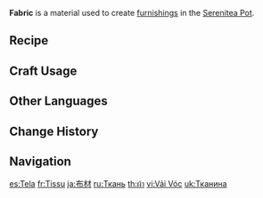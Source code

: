 {{Item Infobox
|id           = 101401
|image        = Item Fabric.png
|type         = Materials
|group        = Dye
|group2       = Furnishing Materials
|invCategory  = Materials
|description  = Some fabric of fine make. It will surely be of use in making furnishings.
|source1      = Crafted from [[Silk Flower]]s.
|source2      = [[Realm Depot]]
}}
'''Fabric''' is a material used to create [[furnishings]] in the [[Serenitea Pot]].

==Recipe==
{{Recipe
|type = Dye
|Silk Flower = 1
|yield = 10
|sort = Silk Flower
}}

==Craft Usage==
{{Craft Usage}}

==Other Languages==
{{Other Languages
|default_hidden = 1
|en      = Fabric
|zhs     = 布匹
|zhs_rm  = Bùpǐ
|zht     = 布匹
|zht_rm  = Bùpǐ
|ja      = 布材
|ja_rm   = Fuzai{{Assumed}}
|ko      = {{tt|직물|織物}}
|ko_rm   = Jikmul
|es      = Tela
|fr      = Tissu
|ru      = Ткань
|th      = ผ้า
|th_rm   = Pha
|vi      = Vải Vóc
|de      = Stoff
|id      = Fabric
|pt      = Tecido
|tr      = Kumaş
|it      = Stoffa
}}

==Change History==
{{Change History|1.5}}

==Navigation==
{{Material Navbox|type=Crafting Materials}}

[[es:Tela]]
[[fr:Tissu]]
[[ja:布材]]
[[ru:Ткань]]
[[th:ผ้า]]
[[vi:Vải Vóc]]
[[uk:Тканина]]